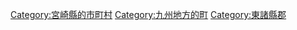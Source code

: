 {{Commonscat|Aya, Miyazaki}}
{{Catmore}}

{{DEFAULTSORT:Aya}}
[[Category:宮崎縣的市町村|Category:宮崎縣的市町村]]
[[Category:九州地方的町|Category:九州地方的町]]
[[Category:東諸縣郡|Category:東諸縣郡]]